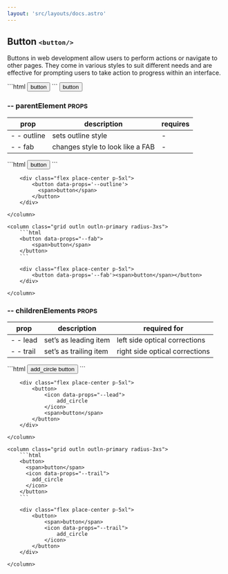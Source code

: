 ```yaml
---
layout: 'src/layouts/docs.astro'
---
```


## Button <small class="clr-subtext txt-nm txt-lowercase"> `<button/>` </small>

Buttons in web development allow users to perform actions or navigate to other pages.
They come in various styles to suit different needs and are effective for prompting
users to take action to progress within an interface.

<grid class='grid cols-2 outln outln-primary radius-3xs'>
  ```html
  <button>
    <span>button</span>
  </button>
  ```
  <column class='flex place-center p-5xl'>
    <button>
      <span>button</span>
    </button>
  </column>
</grid>

### -- parentElement <small class="clr-subtext txt-sm"> PROPS </small>

| prop        | description                      | requires |
| ----------- | -------------------------------- | -------- |
| - - outline | sets outline style               | -        |
| - - fab     | changes style to look like a FAB | -        |

<grid class="grid cols-2 g-sm">
    <column class="grid outln outln-primary radius-3xs">
        ```html
        <button data-props="--outline">
          <span>button</span>
        </button>
        ```

        <div class="flex place-center p-5xl">
            <button data-props='--outline'>
              <span>button</span>
            </button>
        </div>

    </column>

    <column class="grid outln outln-primary radius-3xs">
        ```html
        <button data-props="--fab">
            <span>button</span>
        </button>
        ```

        <div class="flex place-center p-5xl">
            <button data-props='--fab'><span>button</span></button>
        </div>

    </column>

</grid>

### -- childrenElements <small class="clr-subtext txt-sm"> PROPS </small>

| prop      | description            | required for                   |
| --------- | ---------------------- | ------------------------------ |
| - - lead  | set’s as leading item  | left side optical corrections  |
| - - trail | set’s as trailing item | right side optical corrections |

<grid class="grid cols-2 g-sm">
    <column class="grid outln outln-primary radius-3xs">
        ```html
        <button>
          <icon data-props="--lead">
            add_circle
          </icon>
          <span>button</span>
        </button>
        ```

        <div class="flex place-center p-5xl">
            <button>
                <icon data-props="--lead">
                    add_circle
                </icon>
                <span>button</span>
            </button>
        </div>

    </column>

    <column class="grid outln outln-primary radius-3xs">
        ```html
        <button>
          <span>button</span>
          <icon data-props="--trail">
            add_circle
          </icon>
        </button>
        ```

        <div class="flex place-center p-5xl">
            <button>
                <span>button</span>
                <icon data-props="--trail">
                    add_circle
                </icon>
            </button>
        </div>

    </column>

</grid>
